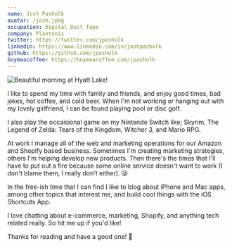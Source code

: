 ```yaml
---
name: Josh Pasholk
avatar: /josh.jpeg
occupation: Digital Duct Tape
company: Plantonix
twitter: https://twitter.com/jpasholk
linkedin: https://www.linkedin.com/in/joshpasholk
github: https://github.com/jpasholk
buymeacoffee: https://buymeacoffee.com/jpasholk
---
```


![Beautiful morning at Hyatt Lake!](../../assets/alaska-glacier.jpg)

I like to spend my time with family and friends, and enjoy good times, bad jokes, hot coffee, and cold beer. When I'm not working or hanging out with my lovely girlfriend, I can be found playing pool or disc golf.

I also play the occaisional game on my Nintendo Switch like; Skyrim, The Legend of Zelda: Tears of the Kingdom, Witcher 3, and Mario RPG.

At work I manage all of the web and marketing operations for our Amazon and Shopify based business. Sometimes I'm creating marketing strategies, others I'm helping develop new products. Then there's the times that I'll have to put out a fire because some online service doesn't want to work (I don't blame them, I really don't either). 😜

In the free-ish time that I can find I like to blog about iPhone and Mac apps, among other topics that interest me, and build cool things with the iOS Shortcuts App. 

I love chatting about e-commerce, marketing, Shopify, and anything tech related really. So hit me up if you'd like!

Thanks for reading and have a good one! 🤙

